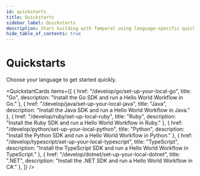 ```yaml
---
id: quickstarts
title: Quickstarts
sidebar_label: Quickstarts
description: Start building with Temporal using language-specific quickstarts.
hide_table_of_contents: true
---
```



# Quickstarts

Choose your language to get started quickly.

<QuickstartCards
  items={[
    { href: "/develop/go/set-up-your-local-go", title: "Go", description: "Install the Go SDK and run a Hello World Workflow in Go." },
    { href: "/develop/java/set-up-your-local-java", title: "Java", description: "Install the Java SDK and run a Hello World Workflow in Java." },
    { href: "/develop/ruby/set-up-local-ruby", title: "Ruby", description: "Install the Ruby SDK and run a Hello World Workflow in Ruby." },
    { href: "/develop/python/set-up-your-local-python", title: "Python", description: "Install the Python SDK and run a Hello World Workflow in Python." },
    { href: "/develop/typescript/set-up-your-local-typescript", title: "TypeScript", description: "Install the TypeScript SDK and run a Hello World Workflow in TypeScript." },
    { href: "/develop/dotnet/set-up-your-local-dotnet", title: ".NET", description: "Install the .NET SDK and run a Hello World Workflow in C#." },
  ]}
/>

